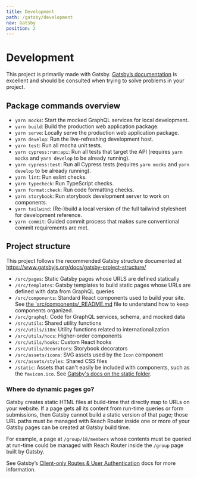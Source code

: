 ```yaml
---
title: Development
path: /gatsby/development
nav: Gatsby
position: 2
---
```


# Development

This project is primarily made with Gatsby. [Gatsby’s documentation](https://www.gatsbyjs.org/docs/) is excellent and should be consulted when trying to solve problems in your project.

## Package commands overview

  - `yarn mocks`: Start the mocked GraphQL services for local development.
  - `yarn build`: Build the production web application package.
  - `yarn serve`: Locally serve the production web application package.
  - `yarn develop`: Run the live-refreshing development host.
  - `yarn test`: Run all mocha unit tests.
  - `yarn cypress:run:api`: Run all tests that target the API (requires `yarn mocks` and `yarn develop` to be already running).
  - `yarn cypress:test`: Run all Cypress tests (requires `yarn mocks` and `yarn develop` to be already running).
  - `yarn lint`: Run eslint checks.
  - `yarn typecheck`: Run TypeScript checks.
  - `yarn format:check`: Run code formatting checks.
  - `yarn storybook`: Run storybook development server to work on components.
  - `yarn tailwind`: (Re-)build a local version of the full tailwind stylesheet for development reference.
  - `yarn commit`: Guided commit process that makes sure conventional commit requirements are met.

## Project structure

This project follows the recommended Gatsby structure documented at https://www.gatsbyjs.org/docs/gatsby-project-structure/

- `/src/pages`: Static Gatsby pages whose URLS are defined statically
- `/src/templates`: Gatsby templates to build static pages whose URLs are defined with data from GraphQL queries
- `/src/components`: Standard React components used to build your site. See [the `src/components/\_README.md](../methodology/frontend-architecture) file to understand how to keep components organized.
- `/src/graphql`: Code for GraphQL services, schema, and mocked data
- `/src/utils`: Shared utility functions
- `/src/utils/i18n`: Utility functions related to internationalization
- `/src/utils/hocs`: Higher-order components
- `/src/utils/hooks`: Custom React hooks
- `/src/utils/decorators`: Storybook decorators
- `/src/assets/icons`: SVG assets used by the `Icon` component
- `/src/assets/styles`: Shared CSS files
- `/static`: Assets that can't easily be included with components, such as the `favicon.ico`. See [Gatsby's docs on the static folder](https://www.gatsbyjs.org/docs/static-folder/).

### Where do dynamic pages go?

Gatsby creates static HTML files at build-time that directly map to URLs on your website. If a page gets all its content from run-time queries or form submissions, then Gatsby cannot build a static version of that page; those URL paths must be managed with Reach Router inside one or more of your Gatsby pages can be created at Gatsby build time.

For example, a page at `/group/18/members` whose contents must be queried at run-time could be managed with Reach Router inside the `/group` page built by Gatsby.

See Gatsby’s [Client-only Routes &amp; User Authentication](https://www.gatsbyjs.org/docs/client-only-routes-and-user-authentication/) docs for more information.

